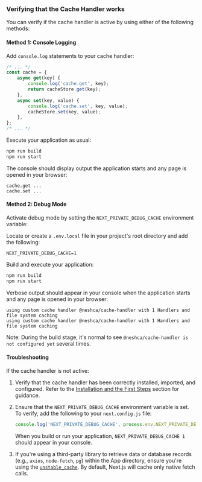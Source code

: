 ### Verifying that the Cache Handler works

You can verify if the cache handler is active by using either of the following methods:

#### Method 1: Console Logging

Add `console.log` statements to your cache handler:

```js filename="cache-handler.js"
/* ... */
const cache = {
    async get(key) {
        console.log('cache.get', key);
        return cacheStore.get(key);
    },
    async set(key, value) {
        console.log('cache.set', key, value);
        cacheStore.set(key, value);
    },
};
/* ... */
```

Execute your application as usual:

```sh npm2yarn copy
npm run build
npm run start
```

The console should display output the application starts and any page is opened in your browser:

```
cache.get ...
cache.set ...
```

#### Method 2: Debug Mode

Activate debug mode by setting the `NEXT_PRIVATE_DEBUG_CACHE` environment variable:

Locate or create a `.env.local` file in your project's root directory and add the following:

```plaintext filename=".env.local" copy
NEXT_PRIVATE_DEBUG_CACHE=1
```

Build and execute your application:

```sh npm2yarn copy
npm run build
npm run start
```

Verbose output should appear in your console when the application starts and any page is opened in your browser:

```
using custom cache handler @neshca/cache-handler with 1 Handlers and file system caching
using custom cache handler @neshca/cache-handler with 1 Handlers and file system caching
```

Note: During the build stage, it's normal to see `@neshca/cache-handler is not configured yet` several times.

#### Troubleshooting

If the cache handler is not active:

1. Verify that the cache handler has been correctly installed, imported, and configured. Refer to the [Installation and the First Steps](/installation) section for guidance.
2. Ensure that the `NEXT_PRIVATE_DEBUG_CACHE` environment variable is set. To verify, add the following to your `next.config.js` file:

    ```js filename="next.config.js" copy
    console.log('NEXT_PRIVATE_DEBUG_CACHE', process.env.NEXT_PRIVATE_DEBUG_CACHE);
    ```

    When you build or run your application, `NEXT_PRIVATE_DEBUG_CACHE 1` should appear in your console.

3. If you're using a third-party library to retrieve data or database records (e.g., `axios`, `node-fetch`, `pg`) within the App directory, ensure you're using the [`unstable_cache`](https://nextjs.org/docs/app/api-reference/functions/unstable_cache). By default, Next.js will cache only native fetch calls.
